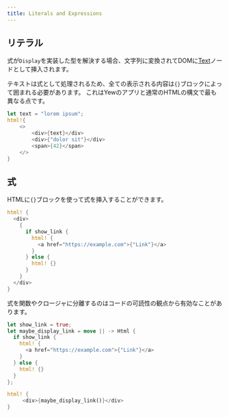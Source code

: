 ```yaml
---
title: Literals and Expressions
---
```

## リテラル

式が`Display`を実装した型を解決する場合、文字列に変換されてDOMに[Text](https://developer.mozilla.org/en-US/docs/Web/API/Text)ノードとして挿入されます。

テキストは式として処理されるため、全ての表示される内容は`{}`ブロックによって囲まれる必要があります。
これはYewのアプリと通常のHTMLの構文で最も異なる点です。

```rust
let text = "lorem ipsum";
html!{
    <>
        <div>{text}</div>
        <div>{"dolor sit"}</div>
        <span>{42}</span>
    </>
}
```

## 式

HTMLに`{}`ブロックを使って式を挿入することができます。

```rust
html! {
  <div>
    {
      if show_link {
        html! {
          <a href="https://example.com">{"Link"}</a>
        }
      } else {
        html! {}
      }
    }
  </div>
}
```

式を関数やクロージャに分離するのはコードの可読性の観点から有効なことがあります。

```rust
let show_link = true;
let maybe_display_link = move || -> Html {
  if show_link {
    html! {
      <a href="https://example.com">{"Link"}</a>
    }
  } else {
    html! {}
  }
};

html! {
     <div>{maybe_display_link()}</div>
}
```
